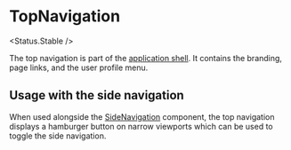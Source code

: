 
<Meta of={Stories} />

# TopNavigation

<Status.Stable />

The top navigation is part of the [application shell](https://developers.google.com/web/fundamentals/architecture/app-shell). It contains the branding, page links, and the user profile menu.

<Story of={Stories.Base} />
<Props />

## Usage with the side navigation

<Story of={Stories.WithSideNavigation} />

When used alongside the [SideNavigation](Navigation/SideNavigation) component, the top navigation displays a hamburger button on narrow viewports which can be used to toggle the side navigation.
